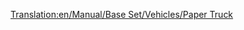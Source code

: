 [[Translation:en/Manual/Base Set/Vehicles/Paper Truck]]
{{ru/Железнодорожное ТС|Picture=[[File:en/Papertruck.png|Вагон для бумаги]]
|Имя=Вагон для бумаги
|НормЦена=£1,148 ($2,296)
|НормМасса=18 / 38 т
|НормЁмкость=20 тонн бумаги
|МоноЦена=£1,148 ($2,296)
|МоноМасса=18 / 43 т
|МоноЁмкость=25 тонн бумаги
|МагЦена=£1,148 ($2,296)
|МагМасса=18 / 45 т
|МагЁмкость=27 тонн бумаги
|Опис=Предназначен доставки бумаги с бумажных фабрик в типографии. Доступен только в субарктическом климате.
}}